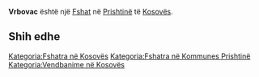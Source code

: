 {{Fshat në Kosovës
 | Emri                = Vrbovac
| srp_N_name = Vrbovac
| srp_N_FULL_NAME_RO = Vrbovac
| srp_N_FULL_NAME_ND_RO = Vrbovac
| srp_N_SORT_NAME_RG = VRBOVAC
| srp_N_FULL_NAME_RG = Vrbovac
| srp_N_FULL_NAME_ND_RG = Vrbovac

 | Emri (Rasa dhanore) = 
 | Figura              = 
 | Shteti              = Kosovo
 | Komuna              = Prishtinë
 | Kodi postar         = 
 | Sipërfaqja          = 

 | Popullsia           = 

 | Regj. i popullsisë  = 
 | Dend. e popullsisë  = 
 | Faqja zyrtare       = 
 <!--- Koordinatat ----> 
 | Gjerësia            = 42.768473
 | Gjatësia            = 21.13864
 | Lartësia            = 
}}
'''Vrbovac''' është një [[Fshat]] në [[Prishtinë]] të [[Kosovës]].

<!-- == Gjeografia == -->
<!-- == Historia == -->
<!-- == Demografia == -->
== Shih edhe ==
{{Komuna Prishtinë}}
{{Kosovo-Administrata-Cung}}

[[Kategoria:Fshatra në Kosovës]]
[[Kategoria:Fshatra në Kommunes Prishtinë]]
[[Kategoria:Vendbanime në Kosovës]]